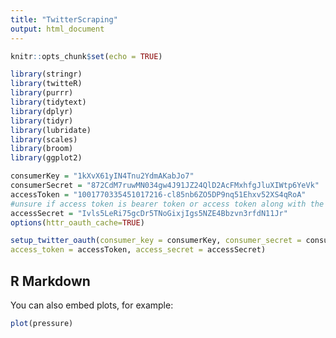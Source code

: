 ```yaml
---
title: "TwitterScraping"
output: html_document
---
```


```r
knitr::opts_chunk$set(echo = TRUE)

library(stringr)
library(twitteR)
library(purrr)
library(tidytext)
library(dplyr)
library(tidyr)
library(lubridate)
library(scales)
library(broom)
library(ggplot2)

consumerKey = "1kXvX61yIN4Tnu2YdmAKabJo7"
consumerSecret = "872CdM7ruwMN034gw4J91JZ24QlD2AcFMxhfgJluXIWtp6YeVk"
accessToken = "1001770335451017216-cl85nb6ZO5DP9nq51Ehxv52XS4qRoA"
#unsure if access token is bearer token or access token along with the below. 
accessSecret = "Ivls5LeRi75gcDr5TNoGixjIgs5NZE4Bbzvn3rfdN11Jr"
options(httr_oauth_cache=TRUE)

setup_twitter_oauth(consumer_key = consumerKey, consumer_secret = consumerSecret,
access_token = accessToken, access_secret = accessSecret)

```

## R Markdown

You can also embed plots, for example:

```r
plot(pressure)



```

